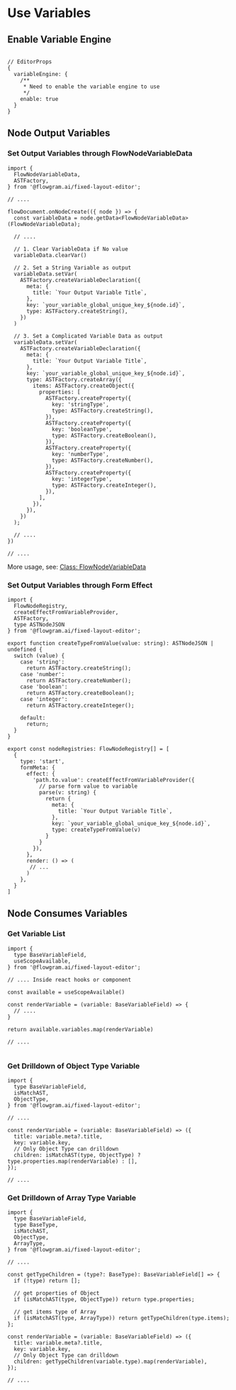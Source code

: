 # Use Variables

## Enable Variable Engine

```tsx pure title="use-editor-props.ts"

// EditorProps
{
  variableEngine: {
    /**
     * Need to enable the variable engine to use
     */
    enable: true
  }
}
```

## Node Output Variables

### Set Output Variables through FlowNodeVariableData

```tsx pure title="variable-plugin.tsx"
import {
  FlowNodeVariableData,
  ASTFactory,
} from '@flowgram.ai/fixed-layout-editor';

// ....

flowDocument.onNodeCreate(({ node }) => {
  const variableData = node.getData<FlowNodeVariableData>(FlowNodeVariableData);

  // ....

  // 1. Clear VariableData if No value
  variableData.clearVar()

  // 2. Set a String Variable as output
  variableData.setVar(
    ASTFactory.createVariableDeclaration({
      meta: {
        title: `Your Output Variable Title`,
      },
      key: `your_variable_global_unique_key_${node.id}`,
      type: ASTFactory.createString(),
    })
  )

  // 3. Set a Complicated Variable Data as output
  variableData.setVar(
    ASTFactory.createVariableDeclaration({
      meta: {
        title: `Your Output Variable Title`,
      },
      key: `your_variable_global_unique_key_${node.id}`,
      type: ASTFactory.createArray({
        items: ASTFactory.createObject({
          properties: [
            ASTFactory.createProperty({
              key: 'stringType',
              type: ASTFactory.createString(),
            }),
            ASTFactory.createProperty({
              key: 'booleanType',
              type: ASTFactory.createBoolean(),
            }),
            ASTFactory.createProperty({
              key: 'numberType',
              type: ASTFactory.createNumber(),
            }),
            ASTFactory.createProperty({
              key: 'integerType',
              type: ASTFactory.createInteger(),
            }),
          ],
        }),
      }),
    })
  );

  // ....
})

// ....

```

More usage, see: [Class: FlowNodeVariableData](https://flowgram-ai.org/auto-docs/editor/classes/FlowNodeVariableData.html)

### Set Output Variables through Form Effect


```tsx pure title="node-registries.ts"
import {
  FlowNodeRegistry,
  createEffectFromVariableProvider,
  ASTFactory,
  type ASTNodeJSON
} from '@flowgram.ai/fixed-layout-editor';

export function createTypeFromValue(value: string): ASTNodeJSON | undefined {
  switch (value) {
    case 'string':
      return ASTFactory.createString();
    case 'number':
      return ASTFactory.createNumber();
    case 'boolean':
      return ASTFactory.createBoolean();
    case 'integer':
      return ASTFactory.createInteger();

    default:
      return;
  }
}

export const nodeRegistries: FlowNodeRegistry[] = [
  {
    type: 'start',
    formMeta: {
      effect: {
        'path.to.value': createEffectFromVariableProvider({
          // parse form value to variable
          parse(v: string) {
            return {
              meta: {
                title: `Your Output Variable Title`,
              },
              key: `your_variable_global_unique_key_${node.id}`,
              type: createTypeFromValue(v)
            }
          }
        }),
      },
      render: () => (
       // ...
      )
    },
  }
]

```


## Node Consumes Variables

### Get Variable List

```tsx pure title="use-variable-tree.tsx"
import {
  type BaseVariableField,
  useScopeAvailable,
} from '@flowgram.ai/fixed-layout-editor';

// .... Inside react hooks or component

const available = useScopeAvailable()

const renderVariable = (variable: BaseVariableField) => {
  // ....
}

return available.variables.map(renderVariable)

// ....


```

### Get Drilldown of Object Type Variable

```tsx pure title="use-variable-tree.tsx"
import {
  type BaseVariableField,
  isMatchAST,
  ObjectType,
} from '@flowgram.ai/fixed-layout-editor';

// ....

const renderVariable = (variable: BaseVariableField) => ({
  title: variable.meta?.title,
  key: variable.key,
  // Only Object Type can drilldown
  children: isMatchAST(type, ObjectType) ? type.properties.map(renderVariable) : [],
});

// ....

```

### Get Drilldown of Array Type Variable

```tsx pure title="use-variable-tree.tsx"
import {
  type BaseVariableField,
  type BaseType,
  isMatchAST,
  ObjectType,
  ArrayType,
} from '@flowgram.ai/fixed-layout-editor';

// ....

const getTypeChildren = (type?: BaseType): BaseVariableField[] => {
  if (!type) return [];

  // get properties of Object
  if (isMatchAST(type, ObjectType)) return type.properties;

  // get items type of Array
  if (isMatchAST(type, ArrayType)) return getTypeChildren(type.items);
};

const renderVariable = (variable: BaseVariableField) => ({
  title: variable.meta?.title,
  key: variable.key,
  // Only Object Type can drilldown
  children: getTypeChildren(variable.type).map(renderVariable),
});

// ....

```
